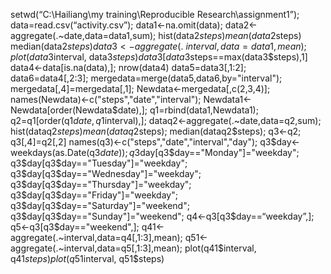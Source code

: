setwd("C:\\Hailiang\\my training\\Reproducible Research\\assignment1");
data=read.csv("activity.csv");
data1<-na.omit(data);
data2<-aggregate(.~date,data=data1,sum);
hist(data2$steps)
mean(data2$steps)
median(data2$steps)
data3<-aggregate(.~interval,data=data1,mean);
plot(data3$interval, data3$steps)
data3[data3$steps==max(data3$steps),1]
data4<-data[is.na(data),];
nrow(data4)
data5=data3[,1:2];
data6=data4[,2:3];
mergedata=merge(data5,data6,by="interval");
mergedata[,4]=mergedata[,1];
Newdata<-mergedata[,c(2,3,4)];
names(Newdata)<-c("steps","date","interval");
Newdata1<-Newdata[order(Newdata$date),];
q1=rbind(data1,Newdata1);
q2=q1[order(q1$date,q1$interval),];
dataq2<-aggregate(.~date,data=q2,sum);
hist(dataq2$steps)
mean(dataq2$steps);
median(dataq2$steps);
q3<-q2;
q3[,4]=q2[,2]
names(q3)<-c("steps","date","interval","day");
q3$day<-weekdays(as.Date(q3$date));
q3$day[q3$day=="Monday"]="weekday";
q3$day[q3$day=="Tuesday"]="weekday";
q3$day[q3$day=="Wednesday"]="weekday";
q3$day[q3$day=="Thursday"]="weekday";
q3$day[q3$day=="Friday"]="weekday";
q3$day[q3$day=="Saturday"]="weekend";
q3$day[q3$day=="Sunday"]="weekend";
q4<-q3[q3$day=="weekday",];
q5<-q3[q3$day=="weekend",];
q41<-aggregate(.~interval,data=q4[,1:3],mean);
q51<-aggregate(.~interval,data=q5[,1:3],mean);
plot(q41$interval, q41$steps)
plot(q51$interval, q51$steps)
